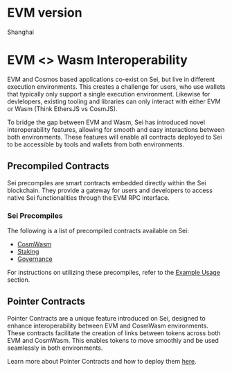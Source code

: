 
# EVM version
Shanghai

# EVM \<\> Wasm Interoperability
EVM and Cosmos based applications co-exist on Sei, but live in different execution environments.
This creates a challenge for users, who use wallets that typically only support a single execution environment.
Likewise for devlelopers, existing tooling and libraries can only interact with either EVM or Wasm (Think EthersJS vs CosmJS).

To bridge the gap between EVM and Wasm, Sei has introduced novel interoperability features, allowing for smooth and easy interactions between both environments.
These features will enable all contracts deployed to Sei to be accessible by tools and wallets from both environments.

<ImageWithCaption img={interoperability} alt="Interoperability" caption="Enabling seamless access to all tokens and contracts on Sei"/>

## Precompiled Contracts

Sei precompiles are smart contracts embedded directly within the Sei blockchain. They provide a gateway for users and developers to access native Sei functionalities through the EVM RPC interface.

### Sei Precompiles

The following is a list of precompiled contracts available on Sei:

- [CosmWasm](./precompiles/cosmwasm.mdx)
- [Staking](./precompiles/staking.mdx)
- [Governance](./precompiles/governance.mdx)

For instructions on utilizing these precompiles, refer to the [Example Usage](./precompiles/example-usage.mdx) section.

## Pointer Contracts

Pointer Contracts are a unique feature introduced on Sei, designed to enhance interoperability between EVM and CosmWasm environments.
These contracts facilitate the creation of links between tokens across both EVM and CosmWasm.
This enables tokens to move smoothly and be used seamlessly in both environments.

Learn more about Pointer Contracts and how to deploy them [here](./pointer-contracts.mdx).
